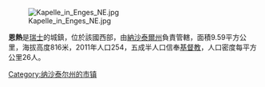 [[Image:Kapelle_in_Enges_NE.jpg|right]]

'''恩熱'''是[[瑞士|瑞士]]的城鎮，位於該國西部，由[[納沙泰爾州|納沙泰爾州]]負責管轄，面積9.59平方公里，海拔高度816米，2011年人口254，五成半人口信奉[[基督教|基督教]]，人口密度每平方公里26人。

{{Switzerland-geo-stub}}
[[Category:纳沙泰尔州的市镇|Category:纳沙泰尔州的市镇]]